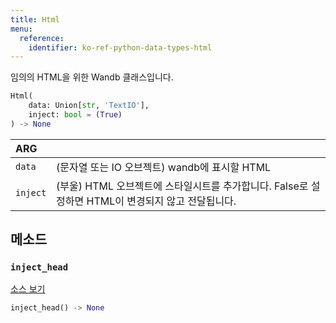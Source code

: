 ---
title: Html
menu:
  reference:
    identifier: ko-ref-python-data-types-html
---

<Card title="View the source code" href="https://www.github.com/wandb/wandb/tree/637bddf198525810add5804059001b1b319d6ad1/wandb/sdk/data_types/html.py#L18-L107" icon="github"/>

임의의 HTML을 위한 Wandb 클래스입니다.

```python
Html(
    data: Union[str, 'TextIO'],
    inject: bool = (True)
) -> None
```

| ARG |  |
| :--- | :--- |
|  `data` |  (문자열 또는 IO 오브젝트) wandb에 표시할 HTML |
|  `inject` |  (부울) HTML 오브젝트에 스타일시트를 추가합니다. False로 설정하면 HTML이 변경되지 않고 전달됩니다. |

## 메소드

### `inject_head`

[소스 보기](https://www.github.com/wandb/wandb/tree/637bddf198525810add5804059001b1b319d6ad1/wandb/sdk/data_types/html.py#L59-L74)

```python
inject_head() -> None
```
